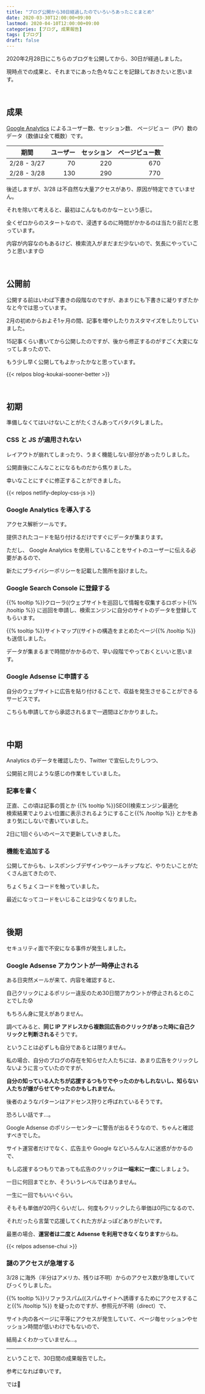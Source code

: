 ```yaml
---
title: "ブログ公開から30日経過したのでいろいろあったことまとめ"
date: 2020-03-30T12:00:00+09:00
lastmod: 2020-04-10T12:00:00+09:00
categories: [ブログ, 成果報告]
tags: [ブログ]
draft: false
---
```


2020年2月28日にこちらのブログを公開してから、30日が経過しました。

現時点での成果と、それまでにあった色々なことを記録しておきたいと思います。

<!--more-->

<br/>

## 成果

[Google Analytics](https://analytics.google.com/) によるユーザー数、セッション数、 ページビュー（PV）数のデータ（数値は全て概数）です。

期間|ユーザー|セッション|ページビュー数
---|--:|--:|--:
2/28 - 3/27|70|220|670
2/28 - 3/28|130|290|770

後述しますが、3/28 は不自然な大量アクセスがあり、原因が特定できていません。

それを除いて考えると、最初はこんなものかなーという感じ。

全くゼロからのスタートなので、浸透するのに時間がかかるのは当たり前だと思っています。

内容が内容なのもあるけど、検索流入がまだまだ少ないので、気長にやっていこうと思います:relieved:

<br/>

## 公開前

公開する前はいわば下書きの段階なのですが、あまりにも下書きに凝りすぎたかなと今では思っています。

2月の初めからおよそ1ヶ月の間、記事を増やしたりカスタマイズをしたりしていました。

15記事くらい書いてから公開したのですが、後から修正するのがすごく大変になってしまったので、

もう少し早く公開してもよかったかなと思っています。

{{< relpos blog-koukai-sooner-better >}}

<br/>

## 初期

準備しなくてはいけないことがたくさんあってバタバタしました。

### CSS と JS が適用されない

レイアウトが崩れてしまったり、うまく機能しない部分があったりしました。

公開直後にこんなことになるものだから焦りました。

幸いなことにすぐに修正することができました。

{{< relpos netlify-deploy-css-js >}}

### Google Analytics を導入する

アクセス解析ツールです。

提供されたコードを貼り付けるだけですぐにデータが集まります。

ただし、 Google Analytics を使用していることをサイトのユーザーに伝える必要があるので、

新たにプライバシーポリシーを記載した箇所を設けました。

### Google Search Console に登録する

<p>
{{% tooltip %}}クローラ((ウェブサイトを巡回して情報を収集するロボット{{% /tooltip %}}
に巡回を申請し、検索エンジンに自分のサイトのデータを登録してもらいます。
</p>

<p>
{{% tooltip %}}サイトマップ((サイトの構造をまとめたページ{{% /tooltip %}}
も送信しました。
</p>

データが集まるまで時間がかかるので、早い段階でやっておくといいと思います。

### Google Adsense に申請する

自分のウェブサイトに広告を貼り付けることで、収益を発生させることができるサービスです。

こちらも申請してから承認されるまで一週間ほどかかりました。

<br/>

## 中期

Analytics のデータを確認したり、Twitter で宣伝したりしつつ、

公開前と同じような感じの作業をしていました。

### 記事を書く

正直、この頃は記事の質とか
{{% tooltip %}}SEO((検索エンジン最適化<br/>検索結果でよりよい位置に表示されるようにすること{{% /tooltip %}}
とかをあまり気にしないで書いていました。

2日に1回ぐらいのペースで更新していきました。

### 機能を追加する

公開してからも、レスポンシブデザインやツールチップなど、やりたいことがたくさん出てきたので、

ちょくちょくコードを触っていました。

最近になってコードをいじることは少なくなりました。

<br/>

## 後期

セキュリティ面で不安になる事件が発生しました。

### Google Adsense アカウントが一時停止される

ある日突然メールが来て、内容を確認すると、

自己クリックによるポリシー違反のため30日間アカウントが停止されるとのことでした:cold_sweat:

もちろん身に覚えがありません。

調べてみると、**同じ IP アドレスから複数回広告のクリックがあった時に自己クリックと判断される**そうです。

ということは必ずしも自分であるとは限りません。

私の場合、自分のブログの存在を知らせた人たちには、あまり広告をクリックしないように言っていたのですが、

**自分の知っている人たちが応援するつもりでやったのかもしれないし、知らない人たちが嫌がらせてやったのかもしれません**。

後者のようなパターンはアドセンス狩りと呼ばれているそうです。

恐ろしい話です…。

Google Adsense のポリシーセンターに警告が出るそうなので、ちゃんと確認すべきでした。

サイト運営者だけでなく、広告主や Google などいろんな人に迷惑がかかるので、

もし応援するつもりであっても広告のクリックは**一端末に一度**にしましょう。

一日に何回までとか、そういうレベルではありません。

一生に一回でもいいぐらい。

そもそも単価が20円くらいだし、何度もクリックしたら単価は0円になるので、

それだったら言葉で応援してくれた方がよっぽどありがたいです。

最悪の場合、**運営者は二度と Adsense を利用できなくなります**からね。

{{< relpos adsense-chui >}}

### 謎のアクセスが急増する

3/28 に海外（半分はアメリカ、残りは不明）からのアクセス数が急増していてびっくりしました。

<p>
{{% tooltip %}}リファラスパム((スパムサイトへ誘導するためにアクセスすること{{% /tooltip %}}
を疑ったのですが、参照元が不明（direct）で、
</p>

サイト内の各ページに平等にアクセスが発生していて、ページ毎セッションやセッション時間が低いわけでもないので、

結局よくわかっていません…。

---

ということで、30日間の成果報告でした。

参考になれば幸いです。

では:wave:
